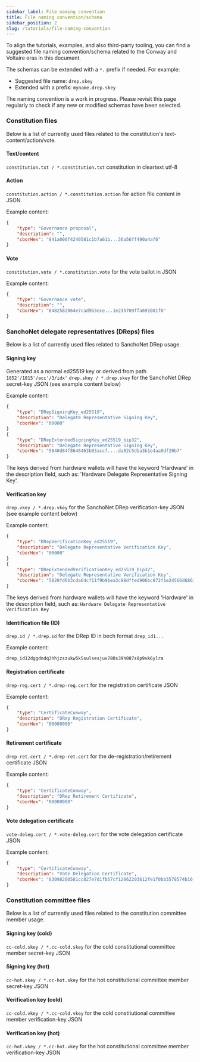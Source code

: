 ```yaml
---
sidebar_label: File naming convention
title: File naming convention/schema
sidebar_position: 2
slug: /tutorials/file-naming-convention
---
```


To align the tutorials, examples, and also third-party tooling, you can find a suggested file naming convention/schema related to the Conway and Voltaire eras in this document.

The schemas can be extended with a `*.` prefix if needed. For example:

- Suggested file name: `drep.skey`
- Extended with a prefix: `myname.drep.skey`

The naming convention is a work in progress. Please revisit this page regularly to check if any new or modified schemas have been selected.

### Constitution files

Below is a list of currently used files related to the constitution's text-content/action/vote.

#### Text/content

`constitution.txt / *.constitution.txt` constitution in cleartext utf-8

#### Action

`constitution.action / *.constitution.action` for action file content in JSON

Example content:

```json
{
    "type": "Governance proposal",
    "description": "",
    "cborHex": "841a000f4240581c1b7a61b...36a56ff490a4af6"
}
```

#### Vote
`constitution.vote / *.constitution.vote` for the vote ballot in JSON

Example content:

```json
{
    "type": "Governance vote",
    "description": "",
    "cborHex": "8482582064e7cad9b3ece...1e235709ffa691001f6"
}
```

### SanchoNet delegate representatives (DReps) files

Below is a list of currently used files related to SanchoNet DRep usage.

#### Signing key

Generated as a normal ed25519 key or derived from path `1852'/1815'/acc'/3/idx'`
`drep.skey / *.drep.skey` for the SanchoNet DRep secret-key JSON (see example content below)

Example content:

```json
{
    "type": "DRepSigningKey_ed25519",
    "description": "Delegate Representative Signing Key",
    "cborHex": "00000"
}
{
    "type": "DRepExtendedSigningKey_ed25519_bip32",
    "description": "Delegate Representative Signing Key",
    "cborHex": "5840d84f8646463b03accf....da82c5dba3b1e4aa0df20b7"
}
```
The keys derived from hardware wallets will have the keyword 'Hardware' in the description field, such as: 'Hardware Delegate Representative Signing Key'.

#### Verification key

`drep.vkey / *.drep.vkey` for the SanchoNet DRep verification-key JSON (see example content below)

Example content:

```json
{
    "type": "DRepVerificationKey_ed25519",
    "description": "Delegate Representative Verification Key",
    "cborHex": "00000"
}
{
    "type": "DRepExtendedVerificationKey_ed25519_bip32",
    "description": "Delegate Representative Verification Key",
    "cborHex": "5820fd6b3cda64cf11f9b91ea3c88dffed906bc872f1e24566d68637c718788638d9"
}
```

The keys derived from hardware wallets will have the keyword 'Hardware' in the description field, such as: `Hardware Delegate Representative Verification Key`

#### Identification file (ID)

`drep.id / *.drep.id` for the DRep ID in bech format `drep_id1...`

Example content:

`drep_id12dggdndq3hhjzszukw5k5sulsesjux780s39h087s0p9vk6ylra`

#### Registration certificate

`drep-reg.cert / *.drep-reg.cert` for the registration certificate JSON

Example content:

```json
{
    "type": "CertificateConway",
    "description": "DRep Registration Certificate",
    "cborHex": "00000000"
}
```

#### Retirement certificate

`drep-ret.cert / *.drep-ret.cert` for the de-registration/retirement certificate JSON

Example content:

```json
{
    "type": "CertificateConway",
    "description": "DRep Retirement Certificate",
    "cborHex": "00000000"
}
```

#### Vote delegation certificate

`vote-deleg.cert / *.vote-deleg.cert` for the vote delegation certificate JSON

Example content:

```json
{
	"type": "CertificateConway",
	"description": "Vote Delegation Certificate",
	"cborHex": "83098200581cc827e7d1fb57cf12662203612fe1f0bb3578574b16f90f4a78cd355c8200581c44924d8233e23a4eda97ba2ce0a336d6152171e70960396b4903eb8a"
}
```

### Constitution committee files

Below is a list of currently used files related to the constitution committee member usage.

#### Signing key (cold)

`cc-cold.skey / *.cc-cold.skey` for the cold constitutional committee member secret-key JSON

#### Signing key (hot)

`cc-hot.skey / *.cc-hot.skey` for the hot constitutional committee member secret-key JSON

#### Verification key (cold)

`cc-cold.vkey / *.cc-cold.vkey` for the cold constitutional committee member verification-key JSON

#### Verification key (hot)

`cc-hot.vkey / *.cc-hot.vkey` for the hot constitutional committee member verification-key JSON
